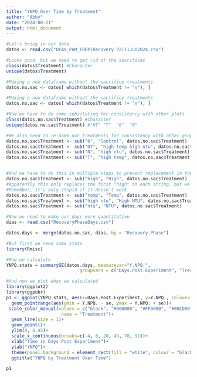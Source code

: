 ```yaml
---
title: "YNPQ Over Time by Treatment"
author: "Abby"
date: "2024-08-21"
output: html_document
---
```


```r
#Let's bring in our data
datos <- read.csv("OFAV_PAM_FDEP(Recovery P2)11Jun2024.csv")

#Looks good, but we need to get rid of the sacrifices
class(datos$Treatment) #Character
unique(datos$Treatment)

#Making a new dataframe without the sacrifice treatments
datos.no.sac <- datos[ which(datos$Treatment != "x"), ]

#Making a new dataframe without the sacrifice treatments
datos.no.sac <- datos[ which(datos$Treatment != "x"), ]

#Now we have to do some subsituting for consistency with other plots
class(datos.no.sac$Treatment) #Character
unique(datos.no.sac$Treatment) #"NT" "T"  "0"  "N"

#We also need to re-name our treatments for consistency with other graphs
datos.no.sac$Treatment <- sub("0", "Control", datos.no.sac$Treatment)
datos.no.sac$Treatment <- sub("NT", "high temp high ntu", datos.no.sac$Treatment)
datos.no.sac$Treatment <- sub("N", "high ntu", datos.no.sac$Treatment)
datos.no.sac$Treatment <- sub("T", "high temp", datos.no.sac$Treatment)


#And we have to do this in multiple steps to prevent replacement in the middle of words
datos.no.sac$Treatment <- sub("high", "High", datos.no.sac$Treatment)
#Apparently this only replaces the first "high" in each string, but we can fix that later
#Remember, it's only stupid if it doesn't work
datos.no.sac$Treatment <- sub("temp", "Temp", datos.no.sac$Treatment)
datos.no.sac$Treatment <- sub("high ntu", "High NTU", datos.no.sac$Treatment)
datos.no.sac$Treatment <- sub("ntu", "NTU", datos.no.sac$Treatment)

#Now we need to make our days more quantitative
dias <- read.csv("RecoveryPhaseDays.csv")

datos.days <- merge(datos.no.sac, dias, by = "Recovery.Phase")

#But first we need some stats
library(Rmisc)

#How we calculate
YNPQ.stats = summarySE(datos.days, measurevar="Y.NPQ.", 
                            groupvars = c("Days.Post.Experiment", "Treatment"))
```


```r
#And now we plot what we calculated
library(ggplot2)
library(ggpubr)
p1 <- ggplot(YNPQ.stats, aes(x=Days.Post.Experiment, y=Y.NPQ., colour=Treatment)) + 
  geom_pointrange(aes(ymin = Y.NPQ. - se, ymax = Y.NPQ. + se))+
 scale_color_manual(values = c("black", "#000080", "#FF0000", "#00CD00"),
                     name = "Treatment")+
  geom_line(size = 1)+
  geom_point()+
  ylim(0, 0.45)+
  scale_x_continuous(breaks=c(-4, 0, 28, 49, 70, 91))+
  xlab("Time in Days Post Experiment")+
  ylab("YNPQ")+
  theme(panel.background = element_rect(fill = "white", colour = "black"))+
  ggtitle("YNPQ by Treatment Over Time")

p1
```